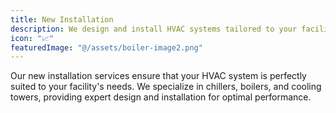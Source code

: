 ```yaml
---
title: New Installation
description: We design and install HVAC systems tailored to your facility — chillers, boilers, and cooling towers included.
icon: "📈"
featuredImage: "@/assets/boiler-image2.png"
---
```


Our new installation services ensure that your HVAC system is perfectly suited to your facility's needs. We specialize in chillers, boilers, and cooling towers, providing expert design and installation for optimal performance.
